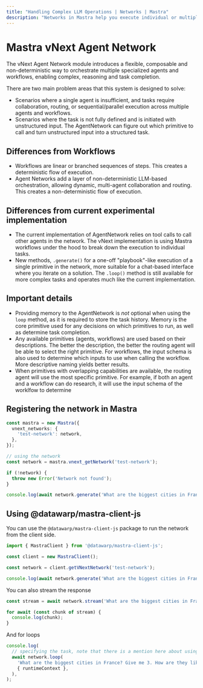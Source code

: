 ```yaml
---
title: "Handling Complex LLM Operations | Networks | Mastra"
description: "Networks in Mastra help you execute individual or multiple Mastra primitives in a non-deterministic way using a single API."
---
```


# Mastra vNext Agent Network

The vNext Agent Network module introduces a flexible, composable and non-deterministic way to orchestrate multiple specialized agents and workflows, enabling complex, reasoning and task completion.

There are two main problem areas that this system is designed to solve:

- Scenarios where a single agent is insufficient, and tasks require collaboration, routing, or sequential/parallel execution across multiple agents and workflows.
- Scenarios where the task is not fully defined and is initiated with unstructured input. The AgentNetwork can figure out which primitive to call and turn unstructured input into a structured task.

## Differences from Workflows

- Workflows are linear or branched sequences of steps. This creates a deterministic flow of execution.
- Agent Networks add a layer of non-deterministic LLM-based orchestration, allowing dynamic, multi-agent collaboration and routing. This creates a non-deterministic flow of execution.

## Differences from current experimental implementation

- The current implementation of AgentNetwork relies on tool calls to call other agents in the network. The vNext implementation is using Mastra workflows under the hood to break down the execution to individual tasks.
- New methods, `.generate()` for a one-off "playbook"-like execution of a single primitive in the network, more suitable for a chat-based interface where you iterate on a solution. The `.loop()` method is still available for more complex tasks and operates much like the current implementation.

## Important details

- Providing memory to the AgentNetwork is _not_ optional when using the `loop` method, as it is required to store the task history. Memory is the core primitive used for any decisions on which primitives to run, as well as determine task completion.
- Any available primitives (agents, workflows) are used based on their descriptions. The better the description, the better the routing agent will be able to select the right primitive. For workflows, the input schema is also used to determine which inputs to use when calling the workflow. More descriptive naming yields better results.
- When primitives with overlapping capabilities are available, the routing agent will use the most specific primitive. For example, if both an agent and a workflow can do research, it will use the input schema of the worklfow to determine

## Registering the network in Mastra

```typescript
const mastra = new Mastra({
  vnext_networks: {
    'test-network': network,
  },
});

// using the network
const network = mastra.vnext_getNetwork('test-network');

if (!network) {
  throw new Error('Network not found');
}

console.log(await network.generate('What are the biggest cities in France?', { runtimeContext }));
```

## Using @datawarp/mastra-client-js

You can use the `@datawarp/mastra-client-js` package to run the network from the client side.

```typescript
import { MastraClient } from '@datawarp/mastra-client-js';

const client = new MastraClient();

const network = client.getVNextNetwork('test-network');

console.log(await network.generate('What are the biggest cities in France?', { runtimeContext }));
```

You can also stream the response

```typescript
const stream = await network.stream('What are the biggest cities in France?', { runtimeContext });

for await (const chunk of stream) {
  console.log(chunk);
}
```

And for loops

```typescript
console.log(
  // specifying the task, note that there is a mention here about using an agent for synthesis. This is because the routing agent can actually do some synthesis on results on its own, so this will force it to use agent2 instead
  await network.loop(
    'What are the biggest cities in France? Give me 3. How are they like? Find cities, then do thorough research on each city, and give me a final full report synthesizing all that information. Make sure to use an agent for synthesis.',
    { runtimeContext },
  ),
);
```

